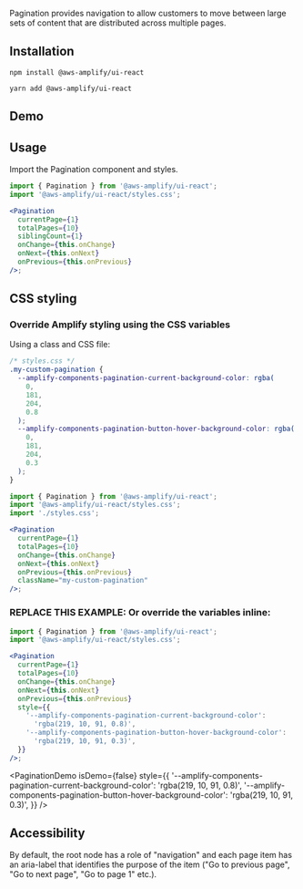 
Pagination provides navigation to allow customers to move between large sets of content that are distributed across multiple pages.

## Installation

<BlockSwitcher>
<Block name="npm">

```shell
npm install @aws-amplify/ui-react
```

</Block>
<Block name="yarn">

```shell
yarn add @aws-amplify/ui-react
```

</Block>
</BlockSwitcher>

## Demo

<PaginationDemo />

## Usage

Import the Pagination component and styles.

```jsx
import { Pagination } from '@aws-amplify/ui-react';
import '@aws-amplify/ui-react/styles.css';

<Pagination
  currentPage={1}
  totalPages={10}
  siblingCount={1}
  onChange={this.onChange}
  onNext={this.onNext}
  onPrevious={this.onPrevious}
/>;
```

<PaginationDemo isDemo={false} />

## CSS styling

### Override Amplify styling using the CSS variables

Using a class and CSS file:

```css
/* styles.css */
.my-custom-pagination {
  --amplify-components-pagination-current-background-color: rgba(
    0,
    181,
    204,
    0.8
  );
  --amplify-components-pagination-button-hover-background-color: rgba(
    0,
    181,
    204,
    0.3
  );
}
```

```jsx
import { Pagination } from '@aws-amplify/ui-react';
import '@aws-amplify/ui-react/styles.css';
import './styles.css';

<Pagination
  currentPage={1}
  totalPages={10}
  onChange={this.onChange}
  onNext={this.onNext}
  onPrevious={this.onPrevious}
  className="my-custom-pagination"
/>;
```

<PaginationDemo isDemo={false} className="my-custom-pagination" />

### REPLACE THIS EXAMPLE: Or override the variables inline:

```jsx
import { Pagination } from '@aws-amplify/ui-react';
import '@aws-amplify/ui-react/styles.css';

<Pagination
  currentPage={1}
  totalPages={10}
  onChange={this.onChange}
  onNext={this.onNext}
  onPrevious={this.onPrevious}
  style={{
    '--amplify-components-pagination-current-background-color':
      'rgba(219, 10, 91, 0.8)',
    '--amplify-components-pagination-button-hover-background-color':
      'rgba(219, 10, 91, 0.3)',
  }}
/>;
```

<PaginationDemo
  isDemo={false}
  style={{
    '--amplify-components-pagination-current-background-color':
      'rgba(219, 10, 91, 0.8)',
    '--amplify-components-pagination-button-hover-background-color':
      'rgba(219, 10, 91, 0.3)',
  }}
/>

## Accessibility

By default, the root node has a role of "navigation" and each page item has an aria-label that identifies the purpose of the item ("Go to previous page", "Go to next page", "Go to page 1" etc.).
